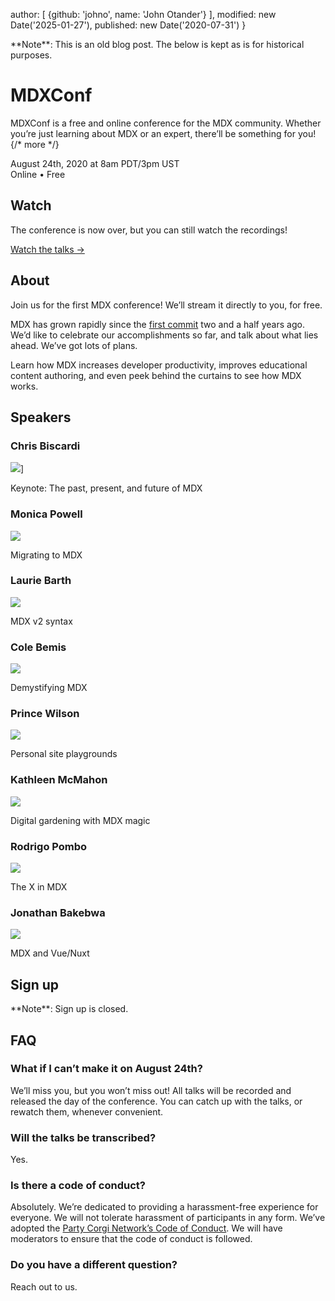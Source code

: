 
  author: [
    {github: 'johno', name: 'John Otander'}
  ],
  modified: new Date('2025-01-27'),
  published: new Date('2020-07-31')
}

<Note type="legacy">
  **Note**: This is an old blog post.
  The below is kept as is for historical purposes.
</Note>

# MDXConf

MDXConf is a free and online conference for the MDX community.
Whether you’re just learning about MDX or an expert, there’ll be something for
you! {/* more */}

August 24th, 2020 at 8am PDT/3pm UST <br /> Online • Free

## Watch

The conference is now over, but you can still watch the recordings!

[Watch the talks →](https://egghead.io/playlists/mdx-conf-3fc2)

## About

Join us for the first MDX conference!
We’ll stream it directly to you, for free.

MDX has grown rapidly since the [first commit][] two and a half years ago.
We’d like to celebrate our accomplishments so far, and talk about what lies
ahead.
We’ve got lots of plans.

Learn how MDX increases developer productivity, improves educational
content authoring, and even peek behind the curtains to see how MDX works.

## Speakers

### Chris Biscardi

![](https://github.com/ChristopherBiscardi.png?size=200)]

Keynote: The past, present, and future of MDX

### Monica Powell

![](https://github.com/M0nica.png?size=200)

Migrating to MDX

### Laurie Barth

![](https://github.com/laurieontech.png?size=200)

MDX v2 syntax

### Cole Bemis

![](https://github.com/colebemis.png?size=200)

Demystifying MDX

### Prince Wilson

![](https://github.com/maxcell.png?size=200)

Personal site playgrounds

### Kathleen McMahon

![](https://github.com/resource11.png?size=200)

Digital gardening with MDX magic

### Rodrigo Pombo

![](https://github.com/pomber.png?size=200)

The X in MDX

### Jonathan Bakebwa

![](https://github.com/codebender828.png?size=200)

MDX and Vue/Nuxt

## Sign up

<Note type="legacy">
  **Note**: Sign up is closed.
</Note>

## FAQ

### What if I can’t make it on August 24th?

We’ll miss you, but you won’t miss out!
All talks will be recorded and released the day of the conference.
You can catch up with the talks, or rewatch them, whenever convenient.

### Will the talks be transcribed?

Yes.

### Is there a code of conduct?

Absolutely.
We’re dedicated to providing a harassment-free experience for everyone.
We will not tolerate harassment of participants in any form.
We’ve adopted the [Party Corgi Network’s Code of Conduct][coc].
We will have moderators to ensure that the code of conduct is followed.

### Do you have a different question?

Reach out to us.

[coc]: https://github.com/partycorgi/partycorgi/blob/corgi/CODE_OF_CONDUCT.md

[first commit]: https://github.com/mdx-js/mdx/commit/dee47dc20b08d534132e3b966cdccf3b88c7bca5
